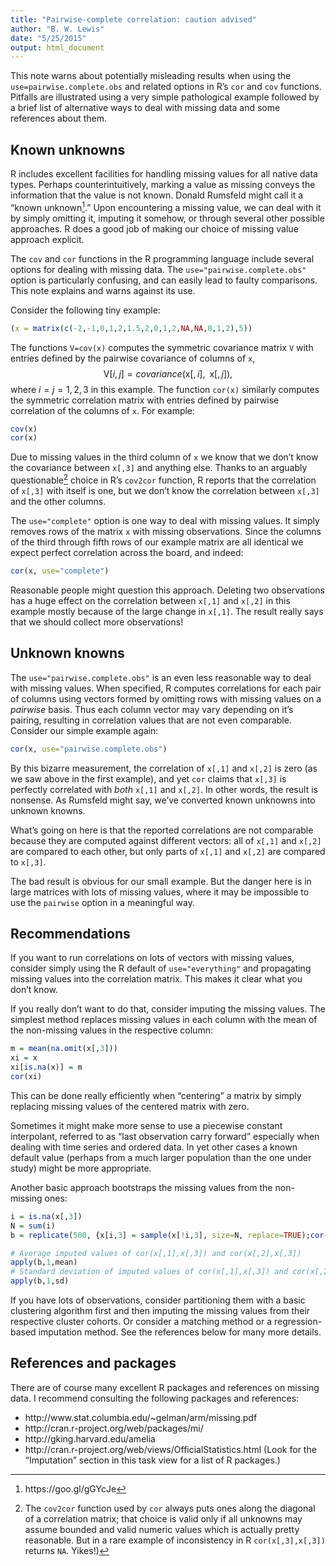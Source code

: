 ```yaml
---
title: "Pairwise-complete correlation: caution advised"
author: "B. W. Lewis"
date: "5/25/2015"
output: html_document
---
```


This note warns about potentially misleading results when using the
`use=pairwise.complete.obs` and related options in R's `cor`
and `cov` functions. Pitfalls are illustrated using
a very simple pathological example followed by a brief list
of alternative ways to deal with missing data and some references about them.


## Known unknowns

R includes excellent facilities for handling missing values for all native data types. Perhaps counterintuitively, marking a value as missing conveys the information that the value is not known. Donald Rumsfeld might call it a "known unknown^[https://goo.gl/gGYcJe]." Upon encountering a missing value, we can deal with it by simply omitting it, imputing it somehow, or through several other possible approaches. R does a good job of making our choice of missing value approach explicit.

The `cov` and `cor` functions in the R programming language include several options for dealing with missing data. The `use="pairwise.complete.obs"` option is particularly confusing, and can easily lead to faulty comparisons. This note explains and warns against its use.

Consider the following tiny example:
```r
(x = matrix(c(-2,-1,0,1,2,1.5,2,0,1,2,NA,NA,0,1,2),5))
```

The functions `V=cov(x)` computes the symmetric covariance matrix `V` with entries defined by the pairwise covariance of columns of `x`,
$$
\mathsf{V}[i,j] = covariance (\mathsf{x}[,i], \,\,\,\mathsf{x}[,j]),
$$
where $i=j=1,2,3$ in this example. The function `cor(x)` similarly computes the symmetric correlation matrix with entries defined by pairwise correlation of the columns of `x`. For example:
```r
cov(x)
cor(x)
```
Due to missing values in the third column of `x` we know that we don't know the
covariance between `x[,3]` and anything else. Thanks to an arguably
questionable^[The `cov2cor` function used by `cor` always puts ones along the
diagonal of a correlation matrix; that choice is valid only if all unknowns may
assume bounded and valid numeric values which is actually pretty reasonable. But in a rare example of inconsistency in R `cor(x[,3],x[,3])` returns `NA`. Yikes!)] choice in R's
`cov2cor` function, R reports that 
the correlation of `x[,3]` with itself is one, but we don't know the
correlation between `x[,3]` and the other columns.

The `use="complete"` option is one way to deal with missing values. It simply removes rows of the matrix `x` with missing observations. Since the columns of the  third through fifth rows of our example matrix
are all identical we expect perfect correlation across the board, and indeed:
```r
cor(x, use="complete")
```
Reasonable people might question this approach. Deleting two observations has a huge effect on the correlation between `x[,1]` and `x[,2]` in this example mostly because of the large change in `x[,1]`. The result really says that we should collect more observations!

## Unknown knowns
The `use="pairwise.complete.obs"` is an even less reasonable way to deal with missing values. When specified, R computes correlations for each pair of columns using vectors formed by omitting rows with missing values on a _pairwise_ basis. Thus each column vector may vary depending on it's pairing, resulting in correlation values that are not even comparable. Consider our simple example again:
```r
cor(x, use="pairwise.complete.obs")
```
By this bizarre measurement, the correlation of `x[,1]` and `x[,2]` is zero (as we saw above in the first example), and yet `cor` claims that `x[,3]` is perfectly correlated with _both_ `x[,1]` and `x[,2]`. In other words, the result is nonsense. As Rumsfeld might say, we've converted known unknowns into unknown knowns.

What's going on here is that the reported correlations are not comparable because they are computed against different vectors: all of `x[,1]` and `x[,2]` are compared to each other, but only parts of `x[,1]` and `x[,2]` are compared to `x[,3]`.

The bad result is obvious for our small example. But the danger here is in large matrices with lots of missing values, where it may be impossible to use the `pairwise` option in a meaningful way.

## Recommendations

If you want to run correlations on lots of vectors with missing values, consider simply using the R default of `use="everything"` and propagating missing values into the correlation matrix. This makes it clear what you don't know.

If you really don't want to do that, consider imputing the missing values. The simplest method replaces missing values in each column with the mean of the non-missing values in the respective column:
```r
m = mean(na.omit(x[,3]))
xi = x
xi[is.na(x)] = m
cor(xi)
```
This can be done really efficiently when "centering" a matrix by simply replacing missing values of the centered matrix with zero.

Sometimes it might make more sense to use a piecewise constant interpolant, referred to as "last
observation carry forward" especially when dealing with time series and ordered data. In yet other cases a known default value (perhaps from a much larger population than the one under study) might be more appropriate.

Another basic approach bootstraps the missing values from the non-missing ones:
```r
i = is.na(x[,3])
N = sum(i)
b = replicate(500, {x[i,3] = sample(x[!i,3], size=N, replace=TRUE);cor(x[,1:2],x[,3])})

# Average imputed values of cor(x[,1],x[,3]) and cor(x[,2],x[,3])
apply(b,1,mean)
# Standard deviation of imputed values of cor(x[,1],x[,3]) and cor(x[,2],x[,3])
apply(b,1,sd)
```

If you have lots of observations, consider partitioning them with a basic clustering algorithm first and then imputing the missing values from their respective cluster cohorts. Or consider a matching method or a regression-based imputation method. See the references below for many more details.

## References and packages

There are of course many excellent R packages and references on missing data. I recommend consulting the following packages and references:

* http://www.stat.columbia.edu/~gelman/arm/missing.pdf
* http://cran.r-project.org/web/packages/mi/
* http://gking.harvard.edu/amelia
* http://cran.r-project.org/web/views/OfficialStatistics.html  (Look for the "Imputation" section in this task view for a list of R packages.)

